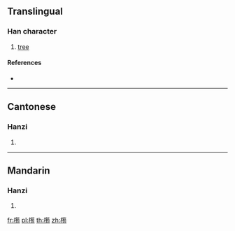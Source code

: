 ==Translingual==

===Han character===
{{Han char|rn=75|rad=木|as=12|sn=16|four=48927|canj=DHPA,XDHPA}}

# [[tree]]

====References====
* {{Han ref|kx=0552.100|dkj=15506|dj=0941.020|hdz=21293.030|uh=6A41|ud=27201|bh=E9CE|bd=59854}}

----

==Cantonese==

===Hanzi===
{{yue-hanzi|jyut=[[ceon1]], [[ceon4]]|y=cheun1, cheun4}}

# {{defn|lang=yue|sort=木12}}

----

==Mandarin==

===Hanzi===
{{cmn-hanzi|pin=[[xún]] ([[xun2]])|wg=hsün<sup>2</sup>}}

# {{defn|lang=cmn|sort=木12}}

[[fr:橁]]
[[pl:橁]]
[[th:橁]]
[[zh:橁]]